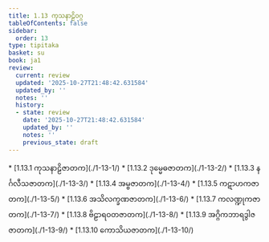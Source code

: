 ```yaml
---
title: 1.13 ကုသနာဠိဝဂ္ဂ
tableOfContents: false
sidebar:
  order: 13
type: tipitaka
basket: su
book: ja1
review:
  current: review
  updated: '2025-10-27T21:48:42.631584'
  updated_by: ''
  notes: ''
  history:
  - state: review
    date: '2025-10-27T21:48:42.631584'
    updated_by: ''
    notes: ''
    previous_state: draft
---
```



<ReviewStatus review={frontmatter.review} showDetails={true} />

<HypothesisAnnotation frontmatter={frontmatter} />

<DynamicBreadcrumb />



<TableOfContents book="ja1" section="1.13">
* [1.13.1 ကုသနာဠိဇာတက](./1-13-1/)
* [1.13.2 ဒုမ္မေဓဇာတက](./1-13-2/)
* [1.13.3 နင်္ဂလီသဇာတက](./1-13-3/)
* [1.13.4 အမ္ဗဇာတက](./1-13-4/)
* [1.13.5 ကဋာဟကဇာတက](./1-13-5/)
* [1.13.6 အသိလက္ခဏဇာတက](./1-13-6/)
* [1.13.7 ကလဏ္ဍုကဇာတက](./1-13-7/)
* [1.13.8 ဗိဠာရဝတဇာတက](./1-13-8/)
* [1.13.9 အဂ္ဂိကဘာရဒွါဇဇာတက](./1-13-9/)
* [1.13.10 ကောသိယဇာတက](./1-13-10/)
</TableOfContents>